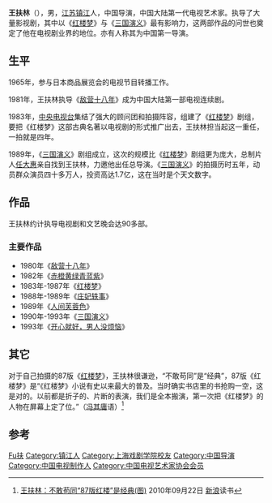 {{Infobox_Person
| name = 王扶林
|image= 
|box_width= 
|occupation= 艺术家<br>制片人<br>导演
| period = 
|birth_name=
| other_names =
| foreign_names =
| english_names =
| Sex =男
|birth_date= {{birth date and age|1931|3|16}}
|birth_place=[[File:Flag_of_the_Republic_of_China.svg|25x20px]] [[中華民國|中華民國]][[江苏省|江苏省]][[镇江市|镇江市]]
|death_date= 
|death_place= 
| nationality ={{PRC}}
| residence ={{PRC}}[[北京市|北京市]]
|language=
| height =
| weight =
| party ={{CPC}}
| religion =
| spouse = 
| relatives = 
|education= 上海市立戏剧专科学校（[[上海戏剧学院|上海戏剧学院]]前身）
| past =
|awards=
* 全国十佳电视导演
}}
{{NoteTA|G1=Show}}
'''王扶林'''（{{bd|1931年|3月16日}}），男，[[江苏省|江苏]][[镇江市|镇江]]人，中国导演，中国大陆第一代电视艺术家。执导了大量影视剧，其中以《[[红楼梦_(1987年电视剧)|红楼梦]]》与《[[三国演义_(电视剧)|三国演义]]》最有影响力，这两部作品的问世也奠定了他在电视剧业界的地位。亦有人称其为中国第一导演。

== 生平 ==
1965年，参与日本商品展览会的电视节目转播工作。

1981年，王扶林执导《[[敵營十八年_(1981年電視劇)|敌营十八年]]》成为中国大陆第一部电视连续剧。

1983年，[[中国中央电视台|中央电视台]]集结了强大的顾问团和拍摄阵容，组建了《[[红楼梦_(1987年电视剧)|红楼梦]]》剧组，要把《红楼梦》这部古典名著以电视剧的形式推广出去，王扶林担当起这一重任，一拍就是四年。

1989年，《[[三国演义_(电视剧)|三国演义]]》剧组成立，这次的规模比《[[红楼梦_(1987年电视剧)|红楼梦]]》剧组更为庞大，总制片人[[任大惠|任大惠]]亲自找到王扶林，力邀他出任总导演。《[[三国演义_(电视剧)|三国演义]]》的拍摄历时五年，动员群众演员四十多万人，投资高达1.7亿，这在当时是个天文数字。

== 作品 ==
王扶林约计执导电视剧和文艺晚会达90多部。
=== 主要作品 ===
* 1980年《[[敵營十八年_(1981年電視劇)|敌营十八年]]》
* 1982年《[[赤橙黄绿青蓝紫|赤橙黄绿青蓝紫]]》
* 1983年-1987年《[[红楼梦_(1987年电视剧)|红楼梦]]》
* 1988年-1989年《[[庄妃轶事|庄妃轶事]]》
* 1989年《[[人间芙蓉色|人间芙蓉色]]》
* 1990年-1993年《[[三国演义_(电视剧)|三国演义]]》
* 1993年《[[开心就好，男人没烦恼|开心就好，男人没烦恼]]》

== 其它 ==
对于自己拍摄的87版《[[红楼梦_(1987年电视剧)|红楼梦]]》，王扶林很谦逊，“不敢苟同”是“经典”，87版《红楼梦》是“《红楼梦》小说有史以来最大的普及。当时确实书店里的书抢购一空，这是对的。以前都是折子的、片断的表演，我们是全本搬演，第一次把《红楼梦》的人物在屏幕上定了位。”（[[冯其庸|冯其庸]]语）<ref>[http://book.sina.com.cn/excerpt/sz/mx/2010-09-22/0006273675.shtml 王扶林：不敢苟同“87版红楼”是经典(图)] {{webarchive|url=https://web.archive.org/web/20100926112251/http://book.sina.com.cn/excerpt/sz/mx/2010-09-22/0006273675.shtml |date=2010-09-26 }} 2010年09月22日  [[新浪|新浪]]读书</ref>

== 参考 ==
{{reflist}}

{{1987年红楼梦电视剧}}
{{中国电视艺术家协会第一届理事会}}
{{中国电视艺术家协会第二届理事会}}
{{中国文学艺术界联合会第十届全国委员会}}

{{Authority control}}
{{DEFAULTSORT:Wang王}}
[[Category:王姓|Fu扶]]
[[Category:镇江人|Category:镇江人]]
[[Category:上海戏剧学院校友|Category:上海戏剧学院校友]]
[[Category:中国导演|Category:中国导演]]
[[Category:中国电视制作人|Category:中国电视制作人]]
[[Category:中国电视艺术家协会会员|Category:中国电视艺术家协会会员]]